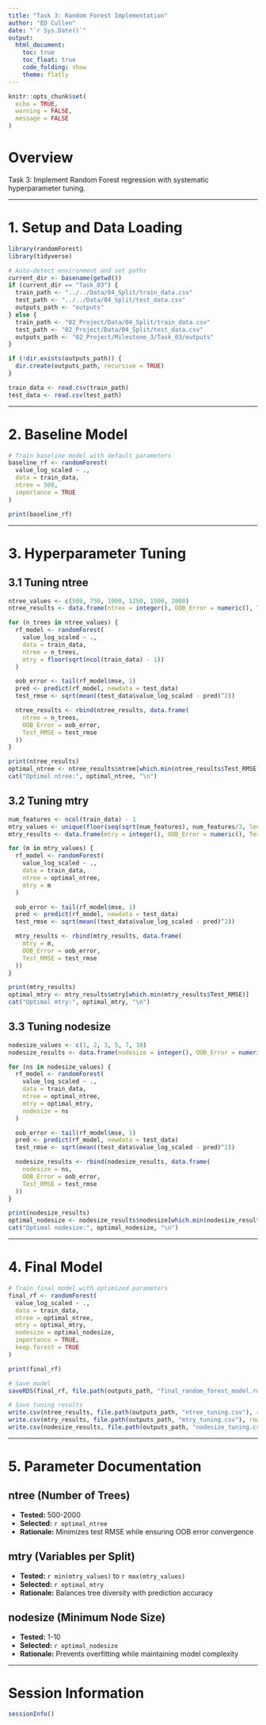 ```yaml
---
title: "Task 3: Random Forest Implementation"
author: "ED Cullen"
date: "`r Sys.Date()`"
output:
  html_document:
    toc: true
    toc_float: true
    code_folding: show
    theme: flatly
---
```


```r
knitr::opts_chunk$set(
  echo = TRUE,
  warning = FALSE,
  message = FALSE
)
```

# Overview

Task 3: Implement Random Forest regression with systematic hyperparameter tuning.

---

# 1. Setup and Data Loading

```r
library(randomForest)
library(tidyverse)
```

```r
# Auto-detect environment and set paths
current_dir <- basename(getwd())
if (current_dir == "Task_03") {
  train_path <- "../../Data/04_Split/train_data.csv"
  test_path <- "../../Data/04_Split/test_data.csv"
  outputs_path <- "outputs"
} else {
  train_path <- "02_Project/Data/04_Split/train_data.csv"
  test_path <- "02_Project/Data/04_Split/test_data.csv"
  outputs_path <- "02_Project/Milestone_3/Task_03/outputs"
}

if (!dir.exists(outputs_path)) {
  dir.create(outputs_path, recursive = TRUE)
}
```

```r
train_data <- read.csv(train_path)
test_data <- read.csv(test_path)
```

---

# 2. Baseline Model

```r
# Train baseline model with default parameters
baseline_rf <- randomForest(
  value_log_scaled ~ .,
  data = train_data,
  ntree = 500,
  importance = TRUE
)

print(baseline_rf)
```

---

# 3. Hyperparameter Tuning

## 3.1 Tuning ntree

```r
ntree_values <- c(500, 750, 1000, 1250, 1500, 2000)
ntree_results <- data.frame(ntree = integer(), OOB_Error = numeric(), Test_RMSE = numeric())

for (n_trees in ntree_values) {
  rf_model <- randomForest(
    value_log_scaled ~ .,
    data = train_data,
    ntree = n_trees,
    mtry = floor(sqrt(ncol(train_data) - 1))
  )

  oob_error <- tail(rf_model$mse, 1)
  pred <- predict(rf_model, newdata = test_data)
  test_rmse <- sqrt(mean((test_data$value_log_scaled - pred)^2))

  ntree_results <- rbind(ntree_results, data.frame(
    ntree = n_trees,
    OOB_Error = oob_error,
    Test_RMSE = test_rmse
  ))
}

print(ntree_results)
optimal_ntree <- ntree_results$ntree[which.min(ntree_results$Test_RMSE)]
cat("Optimal ntree:", optimal_ntree, "\n")
```

## 3.2 Tuning mtry

```r
num_features <- ncol(train_data) - 1
mtry_values <- unique(floor(seq(sqrt(num_features), num_features/3, length.out = 6)))
mtry_results <- data.frame(mtry = integer(), OOB_Error = numeric(), Test_RMSE = numeric())

for (m in mtry_values) {
  rf_model <- randomForest(
    value_log_scaled ~ .,
    data = train_data,
    ntree = optimal_ntree,
    mtry = m
  )

  oob_error <- tail(rf_model$mse, 1)
  pred <- predict(rf_model, newdata = test_data)
  test_rmse <- sqrt(mean((test_data$value_log_scaled - pred)^2))

  mtry_results <- rbind(mtry_results, data.frame(
    mtry = m,
    OOB_Error = oob_error,
    Test_RMSE = test_rmse
  ))
}

print(mtry_results)
optimal_mtry <- mtry_results$mtry[which.min(mtry_results$Test_RMSE)]
cat("Optimal mtry:", optimal_mtry, "\n")
```

## 3.3 Tuning nodesize

```r
nodesize_values <- c(1, 2, 3, 5, 7, 10)
nodesize_results <- data.frame(nodesize = integer(), OOB_Error = numeric(), Test_RMSE = numeric())

for (ns in nodesize_values) {
  rf_model <- randomForest(
    value_log_scaled ~ .,
    data = train_data,
    ntree = optimal_ntree,
    mtry = optimal_mtry,
    nodesize = ns
  )

  oob_error <- tail(rf_model$mse, 1)
  pred <- predict(rf_model, newdata = test_data)
  test_rmse <- sqrt(mean((test_data$value_log_scaled - pred)^2))

  nodesize_results <- rbind(nodesize_results, data.frame(
    nodesize = ns,
    OOB_Error = oob_error,
    Test_RMSE = test_rmse
  ))
}

print(nodesize_results)
optimal_nodesize <- nodesize_results$nodesize[which.min(nodesize_results$Test_RMSE)]
cat("Optimal nodesize:", optimal_nodesize, "\n")
```

---

# 4. Final Model

```r
# Train final model with optimized parameters
final_rf <- randomForest(
  value_log_scaled ~ .,
  data = train_data,
  ntree = optimal_ntree,
  mtry = optimal_mtry,
  nodesize = optimal_nodesize,
  importance = TRUE,
  keep.forest = TRUE
)

print(final_rf)

# Save model
saveRDS(final_rf, file.path(outputs_path, "final_random_forest_model.rds"))

# Save tuning results
write.csv(ntree_results, file.path(outputs_path, "ntree_tuning.csv"), row.names = FALSE)
write.csv(mtry_results, file.path(outputs_path, "mtry_tuning.csv"), row.names = FALSE)
write.csv(nodesize_results, file.path(outputs_path, "nodesize_tuning.csv"), row.names = FALSE)
```

---

# 5. Parameter Documentation

## ntree (Number of Trees)
- **Tested:** 500-2000
- **Selected:** `r optimal_ntree`
- **Rationale:** Minimizes test RMSE while ensuring OOB error convergence

## mtry (Variables per Split)
- **Tested:** `r min(mtry_values)` to `r max(mtry_values)`
- **Selected:** `r optimal_mtry`
- **Rationale:** Balances tree diversity with prediction accuracy

## nodesize (Minimum Node Size)
- **Tested:** 1-10
- **Selected:** `r optimal_nodesize`
- **Rationale:** Prevents overfitting while maintaining model complexity

---

# Session Information

```r
sessionInfo()
```
